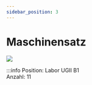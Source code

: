 ```yaml
---
sidebar_position: 3
---
```


# Maschinensatz

[![](/image/labore/b1/laborplatten/leybold/Leybold_734111_Maschinensatz_10W_min.jpg)](/image/labore/b1/laborplatten/leybold/Leybold_734111_Maschinensatz_10W.jpg)
    

:::info
Position:   Labor UGII B1\
Anzahl: 11
